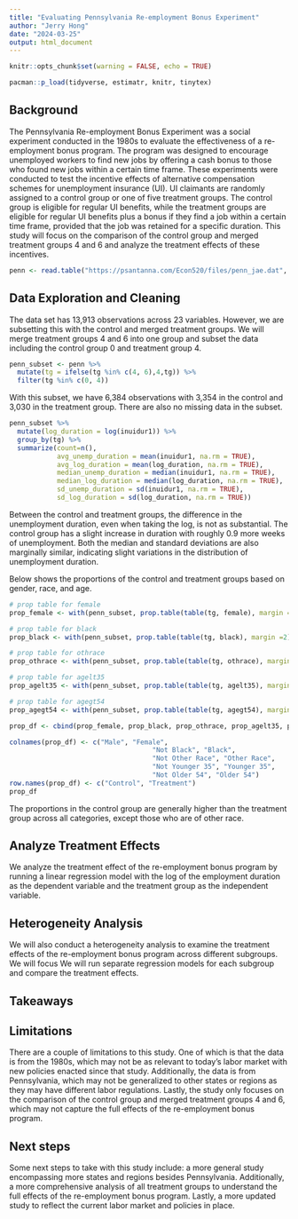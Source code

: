 ```yaml
---
title: "Evaluating Pennsylvania Re-employment Bonus Experiment"
author: "Jerry Hong"
date: "2024-03-25"
output: html_document
---
```


```r
knitr::opts_chunk$set(warning = FALSE, echo = TRUE)
```

```r
pacman::p_load(tidyverse, estimatr, knitr, tinytex)
```

## Background

The Pennsylvania Re-employment Bonus Experiment was a social experiment conducted in the 1980s to evaluate the effectiveness of a re-employment bonus program. The program was designed to encourage unemployed workers to find new jobs by offering a cash bonus to those who found new jobs within a certain time frame. These experiments were conducted to test the incentive effects of alternative compensation schemes for unemployment insurance (UI). UI claimants are randomly assigned to a control group or one of five treatment groups. The control group is eligible for regular UI benefits, while the treatment groups are eligible for regular UI benefits plus a bonus if they find a job within a certain time frame, provided that the job was retained for a specific duration. This study will focus on the comparison of the control group and merged treatment groups 4 and 6 and analyze the treatment effects of these incentives.

```r
penn <- read.table("https://psantanna.com/Econ520/files/penn_jae.dat", header=TRUE)
```

## Data Exploration and Cleaning

The data set has 13,913 observations across 23 variables. However, we are subsetting this with the control and merged treatment groups. We will merge treatment groups 4 and 6 into one group and subset the data including the control group 0 and treatment group 4. 

```r
penn_subset <- penn %>%
  mutate(tg = ifelse(tg %in% c(4, 6),4,tg)) %>%
  filter(tg %in% c(0, 4))
```

With this subset, we have 6,384 observations with 3,354 in the control and 3,030 in the treatment group. There are also no missing data in the subset.

```r
penn_subset %>%
  mutate(log_duration = log(inuidur1)) %>%
  group_by(tg) %>%
  summarize(count=n(),
            avg_unemp_duration = mean(inuidur1, na.rm = TRUE),
            avg_log_duration = mean(log_duration, na.rm = TRUE),
            median_unemp_duration = median(inuidur1, na.rm = TRUE),
            median_log_duration = median(log_duration, na.rm = TRUE),
            sd_unemp_duration = sd(inuidur1, na.rm = TRUE),
            sd_log_duration = sd(log_duration, na.rm = TRUE))
```

Between the control and treatment groups, the difference in the unemployment duration, even when taking the log, is not as substantial. The control group has a slight increase in duration with roughly 0.9 more weeks of unemployment. Both the median and standard deviations are also marginally similar, indicating slight variations in the distribution of unemployment duration.

Below shows the proportions of the control and treatment groups based on gender, race, and age.

```r
# prop table for female
prop_female <- with(penn_subset, prop.table(table(tg, female), margin =2))

# prop table for black
prop_black <- with(penn_subset, prop.table(table(tg, black), margin =2))

# prop table for othrace
prop_othrace <- with(penn_subset, prop.table(table(tg, othrace), margin =2))

# prop table for agelt35
prop_agelt35 <- with(penn_subset, prop.table(table(tg, agelt35), margin =2))

# prop table for agegt54
prop_agegt54 <- with(penn_subset, prop.table(table(tg, agegt54), margin =2))

prop_df <- cbind(prop_female, prop_black, prop_othrace, prop_agelt35, prop_agegt54)

colnames(prop_df) <- c("Male", "Female",
                                    "Not Black", "Black",
                                    "Not Other Race", "Other Race",
                                    "Not Younger 35", "Younger 35",
                                    "Not Older 54", "Older 54")
row.names(prop_df) <- c("Control", "Treatment")
prop_df
```

The proportions in the control group are generally higher than the treatment group across all categories, except those who are of other race. 

## Analyze Treatment Effects

We analyze the treatment effect of the re-employment bonus program by running a linear regression model with the log of the employment duration as the dependent variable and the treatment group as the independent variable. 

## Heterogeneity Analysis

We will also conduct a heterogeneity analysis to examine the treatment effects of the re-employment bonus program across different subgroups. We will focus We will run separate regression models for each subgroup and compare the treatment effects.



## Takeaways

## Limitations

There are a couple of limitations to this study. One of which is that the data is from the 1980s, which may not be as relevant to today's labor market with new policies enacted since that study. Additionally, the data is from Pennsylvania, which may not be generalized to other states or regions as they may have different labor regulations. Lastly, the study only focuses on the comparison of the control group and merged treatment groups 4 and 6, which may not capture the full effects of the re-employment bonus program.

## Next steps

Some next steps to take with this study include: a more general study encompassing more states and regions besides Pennsylvania. Additionally, a more comprehensive analysis of all treatment groups to understand the full effects of the re-employment bonus program. Lastly, a more updated study to reflect the current labor market and policies in place.
